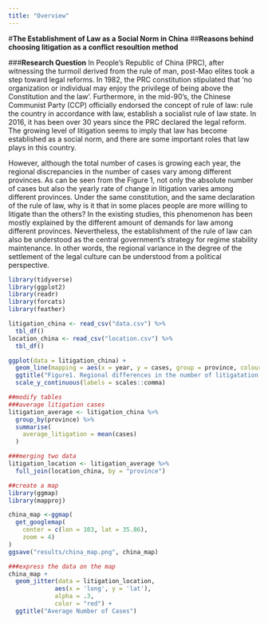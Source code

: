 ```yaml
---
title: "Overview"
---
```


#**The Establishment of Law as a Social Norm in China**
##**Reasons behind choosing litigation as a conflict resoultion method**

###**Research Question**
In People's Republic of China (PRC), after witnessing the turmoil derived from the rule of man, post-Mao elites took a step toward legal reforms. In 1982, the PRC constitution stipulated that 'no organization or individual may enjoy the privilege of being above the Constitution and the law'.  Furthermore, in the mid-90's, the Chinese Communist Party (CCP) officially endorsed the concept of rule of law: rule the country in accordance with law, establish a socialist rule of law state.  In 2016, it has been over 30 years since the PRC declared the legal reform. The growing level of litigation seems to imply that law has become established as a social norm, and there are some important roles that law plays in this country.

However, although the total number of cases is growing each year, the regional discrepancies in the number of cases vary among different provinces. As can be seen from the Figure 1, not only the absolute number of cases but also the yearly rate of change in litigation varies among different provinces.  Under the same constitution, and the same declaration of the rule of law, why is it that in some places people are more willing to litigate than the others? In the existing studies, this phenomenon has been mostly explained by the different amount of demands for law among different provinces. Nevertheless, the establishment of the rule of law can also be understood as the central government's strategy for regime stability maintenance. In other words, the regional variance in the degree of the settlement of the legal culture can be understood from a political perspective.

```r
library(tidyverse)
library(ggplot2)
library(readr)
library(forcats)
library(feather)

litigation_china <- read_csv("data.csv") %>%
  tbl_df()
location_china <- read_csv("location.csv") %>%
  tbl_df()
```

```r

ggplot(data = litigation_china) +
  geom_line(mapping = aes(x = year, y = cases, group = province, colour = province)) +
  ggtitle("Figure1. Regional differences in the number of litigatation cases") +
  scale_y_continuous(labels = scales::comma)
```

```r
##modify tables
###average litigation cases
litigation_average <- litigation_china %>%
  group_by(province) %>%
  summarise(
    average_litigation = mean(cases)
  )

###merging two data
litigation_location <- litigation_average %>%
  full_join(location_china, by = "province")

##create a map
library(ggmap)
library(mapproj)

china_map <-ggmap(
  get_googlemap(
    center = c(lon = 103, lat = 35.86),
    zoom = 4)
)
ggsave("results/china_map.png", china_map)

###express the data on the map
china_map +
  geom_jitter(data = litigation_location,
             aes(x = 'long', y = 'lat'),
             alpha = .3,
             color = "red") +
  ggtitle("Average Number of Cases")

```



